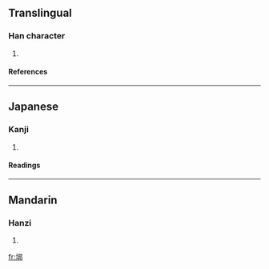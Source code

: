 ==Translingual==
===Han character===
{{Han char|rn=32|rad=土|as=07|sn=10|four=4712<sub>7</sub>|canj=土手十中 (GQJL)}}
# {{defn|Han}}
====References====
{{Han ref|kx=0229.060|dkj=05094|hdz=10439.100|uh=57B9|ud=22457|bh=D157|bd=53591}}
----
==Japanese==
===Kanji===
{{ja-kanji|grade=|rs=土07}}
# {{defn|Japanese}} 
====Readings====
{{ja-readings|on=[[ほう]] (hō)|kun=}}
----
==Mandarin==
===Hanzi===
{{cmn-hanzi|pin=[[bāng]] (bang1)|wg=pang<sup>1</sup>}}
# {{defn|Mandarin}}

[[fr:垹]]